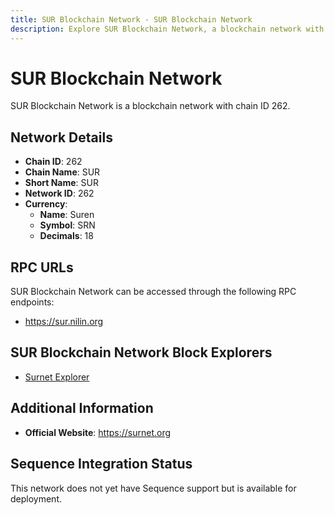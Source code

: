 ```yaml
--- 
title: SUR Blockchain Network - SUR Blockchain Network
description: Explore SUR Blockchain Network, a blockchain network with chain ID 262. Learn about its native currency, Suren, and how to interact with the network.
---
```


# SUR Blockchain Network

SUR Blockchain Network is a blockchain network with chain ID 262.

## Network Details

- **Chain ID**: 262
- **Chain Name**: SUR
- **Short Name**: SUR
- **Network ID**: 262
- **Currency**: 
  - **Name**: Suren
  - **Symbol**: SRN
  - **Decimals**: 18

## RPC URLs

SUR Blockchain Network can be accessed through the following RPC endpoints:

- https://sur.nilin.org

## SUR Blockchain Network Block Explorers

- [Surnet Explorer](https://explorer.surnet.org)

## Additional Information

- **Official Website**: https://surnet.org

## Sequence Integration Status

This network does not yet have Sequence support but is available for deployment.
